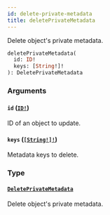 ```yaml
---
id: delete-private-metadata
title: deletePrivateMetadata
---
```


Delete object's private metadata.

```graphql
deletePrivateMetadata(
  id: ID!
  keys: [String!]!
): DeletePrivateMetadata

```

### Arguments

#### `id` ([`ID!`](/developer/api-reference/scalars/id.mdx))

ID of an object to update.

#### `keys` ([`[String!]!`](/developer/api-reference/scalars/string.mdx))

Metadata keys to delete.

### Type

#### [`DeletePrivateMetadata`](/developer/api-reference/objects/delete-private-metadata.mdx)

Delete object's private metadata.
